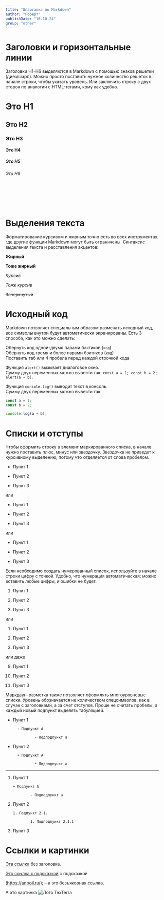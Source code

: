```yaml
---
title: "Шпаргалка по Markdown"
author: "Роберт"
publishDate: "16.10.24"
group: "other"
---
```


# Заголовки и горизонтальные линии

Заголовки H1–H6 выделяются в Markdown с помощью знаков решетки (диез/шарп).
Можно просто поставить нужное количество решеток в начале строки, чтобы указать уровень.
Или заключить строку с двух сторон по аналогии с HTML-тегами, кому как удобно.

# Это H1

## Это H2

### Это H3

#### Это H4

##### Это H5

###### Это H6

&nbsp;
&nbsp;

<br />
<br />

# Выделения текста

Форматирование курсивом и жирным точно есть во всех инструментах, где другие функции Markdown могут быть ограничены.
Синтаксис выделения текста и расставления акцентов:

**Жирный**

**Тоже жирный**

_Курсив_

_Тоже курсив_

~~Зачеркнутый~~

# Исходный код

Markdown позволяет специальным образом размечать исходный код, все символы внутри будут автоматически экранированы. Есть 3 способа, как это можно сделать:

Обернуть код одной-двумя парами бэктиков (`код`)\
Обернуть код тремя и более парами бэктиков (`код`)\
Поставить таб или 4 пробела перед каждой строчкой кода

Функция `alert()` вызывает диалоговое окно.\
Сумму двух переменных можно вывести так:
`const a = 1;
const b = 2;
alert(a + b);`

Функция `console.log()` выводит текст в консоль.\
Сумму двух переменных можно вывести так:

```javascript
const a = 1;
const b = 2;

console.log(a + b);
```

# Списки и отступы

Чтобы оформить строку в элемент маркированного списка, в начале нужно поставить плюс, минус или звездочку.
Звездочка не приведет к курсивному выделению, потому что отделяется от слова пробелом.

- Пункт 1

- Пункт 2

- Пункт 3

или

- Пункт 1

- Пункт 2

- Пункт 3

или

- Пункт 1

- Пункт 2

- Пункт 3

Если необходимо создать нумерованный список, используйте в начале строки цифру с точкой.
Удобно, что нумерация автоматическая: можно вставить любые цифры, и ошибки не будет.

1. Пункт 1

2. Пункт 2

3. Пункт 3

или

1. Пункт 1

1. Пункт 2

1. Пункт 3

или даже

9. Пункт 1

10. Пункт 2

11. Пункт 3

Маркдаун-разметка также позволяет оформлять многоуровневые списки.
Уровень обозначается не количеством спецсимволов, как в случае с заголовками, а за счет отступов.
Проще не считать пробелы, а каждый новый подпункт выделять табуляцией.

- Пункт 1

        - Подпункт A

                - Подподпункт a

- Пункт 2

        + Подпункт A

                * Подподпункт a

---

1.  Пункт 1

        + Подпункт A

                - Подподпункт a

2.  Пункт 2

        1. Подпункт 2.1.

                1. Подподпункт 2.1.1

3.  Пункт 3

# Ссылки и картинки

[Эта ссылка](https://anboil.ru/) без заголовка.

[Это ссылка с подсказкой](https://anboil.ru/ "Всплывающая подсказка") с подсказкой

(https://anboil.ru/); – а это безъякорная ссылка.

А это картинка
![Лого TexTerra](https://ctdomains.com/wp-content/uploads/2019/03/blogicon-300x300.png)
